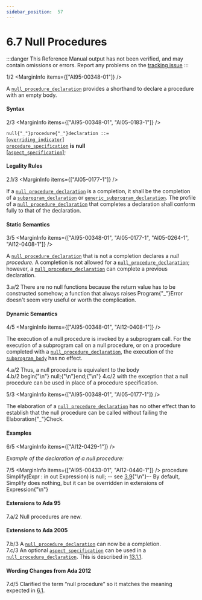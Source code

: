 ```yaml
---
sidebar_position:  57
---
```


# 6.7 Null Procedures

:::danger
This Reference Manual output has not been verified,
and may contain omissions or errors.
Report any problems on the [tracking issue](https://github.com/ada-lang-io/ada-lang-io/issues/20)
:::


<MarginText>1/2</MarginText>
<MarginInfo items={["AI95-00348-01"]} />
<p>A <code><a href="/docs/arm/AA-6/AA-6.7#S0227">null_procedure_declaration</a></code> provides a shorthand to declare a procedure with an empty body. <br /></p>


#### Syntax

<MarginText>2/3</MarginText>
<MarginInfo items={["AI95-00348-01", "AI05-0183-1"]} />

<CodeBlock>
<code>null{"_"}procedure{"_"}declaration</code><a id="S0227"></a><code> ::= </code><br />   [<code><a href="/docs/arm/AA-8/AA-8.3#S0234">overriding_indicator</a></code>]<br />   <code><a href="/docs/arm/AA-6/AA-6.1#S0197">procedure_specification</a></code> <strong>is</strong> <strong>null</strong><br />       [<code><a href="/docs/arm/AA-13/AA-13.1#S0346">aspect_specification</a></code>];<br />

</CodeBlock>

#### Legality Rules

<MarginText>2.1/3</MarginText>
<MarginInfo items={["AI05-0177-1"]} />
<p>If a <code><a href="/docs/arm/AA-6/AA-6.7#S0227">null_procedure_declaration</a></code> is a completion, it shall be the completion of a <code><a href="/docs/arm/AA-6/AA-6.1#S0195">subprogram_declaration</a></code> or <code><a href="/docs/arm/AA-12/AA-12.1#S0311">generic_subprogram_declaration</a></code>. The profile of a <code><a href="/docs/arm/AA-6/AA-6.7#S0227">null_procedure_declaration</a></code> that completes a declaration shall conform fully to that of the declaration. <br /></p>


#### Static Semantics

<MarginText>3/5</MarginText>
<MarginInfo items={["AI95-00348-01", "AI05-0177-1", "AI05-0264-1", "AI12-0408-1"]} />
<p>A <code><a href="/docs/arm/AA-6/AA-6.7#S0227">null_procedure_declaration</a></code> that is not a completion declares a <em>null procedure</em>. A completion is not allowed for a <code><a href="/docs/arm/AA-6/AA-6.7#S0227">null_procedure_declaration</a></code>; however, a <code><a href="/docs/arm/AA-6/AA-6.7#S0227">null_procedure_declaration</a></code> can complete a previous declaration. <br /></p>

<AnnotatedOnly>
<MarginText>3.a/2</MarginText>
<Admonition type="aarm" aarm="reason">
<strong></strong>There are no null functions because the return value has to be constructed somehow; a function that always raises Program{"_"}Error doesn't seem very useful or worth the complication. <br />
</Admonition>
</AnnotatedOnly>


#### Dynamic Semantics

<MarginText>4/5</MarginText>
<MarginInfo items={["AI95-00348-01", "AI12-0408-1"]} />
<p>The execution of a null procedure is invoked by a subprogram call. For the execution of a subprogram call on a null procedure, or on a procedure completed with a <code><a href="/docs/arm/AA-6/AA-6.7#S0227">null_procedure_declaration</a></code>, the execution of the <code><a href="/docs/arm/AA-6/AA-6.3#S0216">subprogram_body</a></code> has no effect. <br /></p>

<AnnotatedOnly>
<MarginText>4.a/2</MarginText>
<Admonition type="aarm" aarm="ramification">
<strong></strong>Thus, a null procedure is equivalent to the body <br />
</Admonition>
</AnnotatedOnly>

<AnnotatedOnly>
<MarginText>4.b/2</MarginText>
<CodeBlock language="ada">
begin{"\n"}   null;{"\n"}end;{"\n"}

</CodeBlock>
</AnnotatedOnly>
<AnnotatedOnly>
<MarginText>4.c/2</MarginText>
<Admonition type="aarm" aarm="note">
with the exception that a null procedure can be used in place of a procedure specification. <br />
</Admonition>
</AnnotatedOnly>

<MarginText>5/3</MarginText>
<MarginInfo items={["AI95-00348-01", "AI05-0177-1"]} />
<p>The elaboration of a <code><a href="/docs/arm/AA-6/AA-6.7#S0227">null_procedure_declaration</a></code> has no other effect than to establish that the null procedure can be called without failing the Elaboration{"_"}Check. <br /></p>


#### Examples

<MarginText>6/5</MarginText>
<MarginInfo items={["AI12-0429-1"]} />
<p><em>Example of the declaration of a null procedure:</em> <br /></p>

<MarginText>7/5</MarginText>
<MarginInfo items={["AI95-00433-01", "AI12-0440-1"]} />
<CodeBlock language="ada">
procedure Simplify(Expr : in out Expression) is null; -- see <a href="/docs/arm/AA-3/AA-3.9">3.9</a>{"\n"}-- By default, Simplify does nothing, but it can be overridden in extensions of Expression{"\n"}

</CodeBlock>
<AnnotatedOnly>

#### Extensions to Ada 95

</AnnotatedOnly>
<AnnotatedOnly>
<MarginText>7.a/2</MarginText>
<MarginInfo items={["AI95-00348-01"]} />
<Admonition type="aarm" aarm="note">
Null procedures are new. <br />
</Admonition>
</AnnotatedOnly>

<AnnotatedOnly>

#### Extensions to Ada 2005

</AnnotatedOnly>
<AnnotatedOnly>
<MarginText>7.b/3</MarginText>
<MarginInfo items={["AI05-0177-1"]} />
<Admonition type="aarm" aarm="note">
A <code><a href="/docs/arm/AA-6/AA-6.7#S0227">null_procedure_declaration</a></code> can now be a completion.<br />
</Admonition>
</AnnotatedOnly>

<AnnotatedOnly>
<MarginText>7.c/3</MarginText>
<MarginInfo items={["AI05-0183-1"]} />
<Admonition type="aarm" aarm="note">
An optional <code><a href="/docs/arm/AA-13/AA-13.1#S0346">aspect_specification</a></code> can be used in a <code><a href="/docs/arm/AA-6/AA-6.7#S0227">null_procedure_declaration</a></code>. This is described in <a href="/docs/arm/AA-13/AA-13.1#Subclause_13.1.1">13.1.1</a>. <br />
</Admonition>
</AnnotatedOnly>

<AnnotatedOnly>

#### Wording Changes from Ada 2012

</AnnotatedOnly>
<AnnotatedOnly>
<MarginText>7.d/5</MarginText>
<MarginInfo items={["AI12-0408-1"]} />
<Admonition type="aarm" aarm="note">
Clarified the term &ldquo;null procedure&rdquo; so it matches the meaning expected in <a href="/docs/arm/AA-6/AA-6.1">6.1</a>. <br />
</Admonition>
</AnnotatedOnly>

